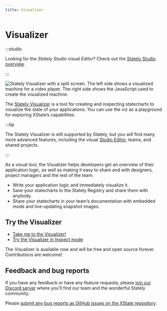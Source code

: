 ```yaml
---
title: Visualizer
---
```


# Visualizer

:::studio

Looking for the *Stately Studio* visual *Editor*? Check out the [Stately Studio overview](/).

:::

![Stately Visualizer with a split screen. The left side shows a visualized machine for a video player. The right side shows the JavaScript used to create the visualized machine.](/tools/visualizer/visualizer.png)

The [Stately Visualizer](https://stately.ai/viz) is a tool for creating and inspecting statecharts to visualize the state of your applications. You can use the viz as a playground for exploring XState’s capabilities.

:::tip

The Stately Visualizer is still supported by Stately, but you will find many more advanced features, including the visual [Studio Editor](/studio), teams, and shared projects.

:::

As a visual tool, the Visualizer helps developers get an overview of their application logic, as well as making it easy to share and with designers, project managers and the rest of the team.

- Write your application logic and immediately visualize it.
- Save your statecharts to the Stately Registry and share them with anybody.
- Share your statecharts in your team’s documentation with embedded mode and live-updating snapshot images.

## Try the Visualizer

- [Take me to the Visualizer!](https://stately.ai/viz)
- [Try the Visualizer in Inspect mode](https://stately.ai/viz?inspect)

The Visualizer is available now and will be free and open source forever. Contributions are welcome!

## Feedback and bug reports

If you have any feedback or have any feature requests, please [join our Discord server](https://discord.gg/xstate) where you’ll find our team and the wonderful Stately community.

Please [submit any bug reports as GitHub issues on the XState repository](https://github.com/statelyai/xstate/issues).
